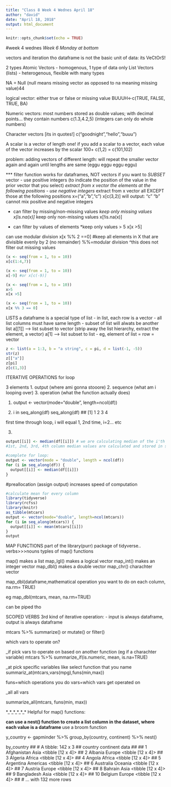```yaml
---
title: "Class 8 Week 4 Wednes April 18"
author: "david"
date: "April 18, 2018"
output: html_document
---
```


```r
knitr::opts_chunk$set(echo = TRUE)
```

#week 4 wednes
*Week 6 Monday at bottom*

vectors and iteration tho
dataframe is not the basic unit of data: its VeCtOrS!

2 types
Atomic Vectors - homogenous, 1 type of data only
List Vectors (lists) - heterogenous, flexible with many types

NA = Null (null means missing vector as opposed to na meaning missing value)44

logical vector: either true or false or missing value
BUUUH<-c(TRUE, FALSE, TRUE, BA)

Numeric vectors: most numbers stored as double values; with decimal points... they contain numbers
c(1.3,4.2,5)
(integers can only do whole numbers)

Character vectors [its in quotes!]
c("goodnight","hello","buuu")

A scalar is a vector of length one!
if you add a scalar to a vector, each value of the vector increases by the scalar
100+ c(1,2) = c(101,102)

problem: adding vectors of different length: will repeat the smaller vector again and again until lengths are same (eggu eggu eggu eggu)


*** filter function works for dataframes, NOT vectors
if you want to *SUBSET* vector
- use positive integers (to indicate the position of the value in the prior vector that you select)
      *extract from x vector the elements at the following positions
- use negative integers
      *extract from x vector all EXCEPT those at the following positions
x=("a","b","c")
x[c(3,2)]
will output: "c" "b"
cannot mix positive and negative integers

- can filter by missing/non-missing values
*keep only missing values
x[is.na(x)]
*keep only non-missing values
x[!is.na(x)]

- can filter by values of elements
*keep only values > 5
x[x >5]

can use modular division
x[x %% 2 ==0] #keep all elements in X that are divisible evenly by 2 (no remainder) 
%%=modular division
^this does not filter out missing values

```r
(x <- seq(from = 1, to = 10))
x[c(1:4,7)]
```

```r
(x <- seq(from = 1, to = 10))
x[-9] #or x[c(-9)]
```

```r
(x <- seq(from = 1, to = 10))
x>5
x[x >5]
```

```r
(x <- seq(from = 1, to = 10))
x[x %% 3 == 0]
```

LISTS
a dataframe is a special type of list
- in list, each row is a vector
- all list columns must have same length
- subset of list will alwats be another list
a[[1]] --> list subset to vector (strip away the list hierarchy, extract the element, a vector)
a[1] --> list subset to list
- eg, element of list = row = vector


```r
z <- list(a = 1:3, b = "a string", c = pi, d = list(-1, -5))
str(z)
z[["a"]]
z[pi]
z[c(1,3)]

```

ITERATIVE OPERATIONS
for loop

3 elements
1. output (where ami gonna stooore)
2. sequence (what am i looping over)
3. operation (what the function actually does)

1.
output <- vector(mode="double", length=ncol(df))

2.
i in seq_along(df)
seq_along(df)
## [1] 1 2 3 4

first time through loop, i will equal 1, 2nd time, i=2... etc

3.
```r
output[[i]] <- median(df[[i]]) # we are calculating median of the i'th column (1st, 2nd etc)
#1st, 2nd, 3rd, 4th column median values are calculated and stored in succession
```

```r
#complete for loop:
output <- vector(mode = "double", length = ncol(df))
for (i in seq_along(df)) {
  output[[i]] <- median(df[[i]])
}
```
#preallocation (assign output) increases speed of computation

```r
#calculate mean for every column
library(tidyverse)
library(rcfss)
library(knitr)
as_tibble(mtcars)
output <- vector(mode="double", length=ncol(mtcars))
for (i in seq_along(mtcars)) {
  output[[i]] <- mean(mtcars[[i]])
}
output


```


MAP FUNCTIONS
part of the library(purr) package of tidyverse.. verbs>>>nouns
typles of map() functions

map() makes a list
map_lgl() makes a logical vector
map_int() makes an integer vector
map_dbl() makes a double vector
map_chr() charachter vector

map_dbl(dataframe,mathematical operation you want to do on each column, na.rm= TRUE)

eg
map_dbl(mtcars, mean, na.rm=TRUE)

can be piped tho
 
SCOPED VERBS
3rd kind of iterative operation:
- input is always dataframe, output is always dataframe

mtcars %>%
  summarize() or mutate() or filter()

which vars to operate on?

_if
pick vars to operate on based on another function (eg if a charachter variable)
mtcars %>%
summarize_if(is.numeric, mean, is.na=TRUE)


_at
pick specific variables like select function that you name
summariz_at(mtcars,vars(mpg),funs(min,max))

funs=which operations you do
vars=which vars get operated on

_all
all vars

summarize_all(mtcars, funs(min, max))

*_*_*_*_*_*
Helpful for map() functions:

**can use a nest() function to create a list column in the dataset, where each value is a dataframe
**use a broom function

y_country <- gapminder %>% 
  group_by(country, continent) %>% 
  nest()

by_country
## # A tibble: 142 x 3
##        country continent              data
##         <fctr>    <fctr>            <list>
##  1 Afghanistan      Asia <tibble [12 x 4]>
##  2     Albania    Europe <tibble [12 x 4]>
##  3     Algeria    Africa <tibble [12 x 4]>
##  4      Angola    Africa <tibble [12 x 4]>
##  5   Argentina  Americas <tibble [12 x 4]>
##  6   Australia   Oceania <tibble [12 x 4]>
##  7     Austria    Europe <tibble [12 x 4]>
##  8     Bahrain      Asia <tibble [12 x 4]>
##  9  Bangladesh      Asia <tibble [12 x 4]>
## 10     Belgium    Europe <tibble [12 x 4]>
## # ... with 132 more rows